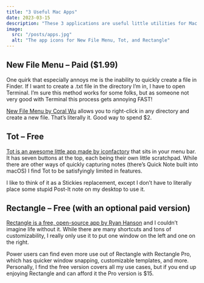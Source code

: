 ```yaml
---
title: "3 Useful Mac Apps"
date: 2023-03-15
description: "These 3 applications are useful little utilities for Mac users."
image:
  src: "/posts/apps.jpg"
  alt: "The app icons for New File Menu, Tot, and Rectangle"
---
```


## New File Menu – Paid ($1.99)

One quirk that especially annoys me is the inability to quickly create a file in Finder. If I want to create a .txt file in the directory I’m in, I have to open Terminal. I’m sure this method works for some folks, but as someone not very good with Terminal this process gets annoying FAST!

[New File Menu by Coral Wu](https://apps.apple.com/us/app/new-file-menu/id1064959555?mt=12) allows you to right-click in any directory and create a new file. That’s literally it. Good way to spend $2.

## Tot – Free

[Tot is an awesome little app made by iconfactory](https://tot.rocks/) that sits in your menu bar. It has seven buttons at the top, each being their own little scratchpad. While there are other ways of quickly capturing notes (there’s Quick Note built into macOS) I find Tot to be satisfyingly limited in features.

I like to think of it as a Stickies replacement, except I don’t have to literally place some stupid Post-It note on my desktop to use it.

## Rectangle – Free (with an optional paid version)

[Rectangle is a free, open-source app by Ryan Hanson](https://rectangleapp.com/) and I couldn’t imagine life without it. While there are many shortcuts and tons of customizability, I really only use it to put one window on the left and one on the right.

Power users can find even more use out of Rectangle with Rectangle Pro, which has quicker window snapping, customizable templates, and more. Personally, I find the free version covers all my use cases, but if you end up enjoying Rectangle and can afford it the Pro version is $15.

<br />
